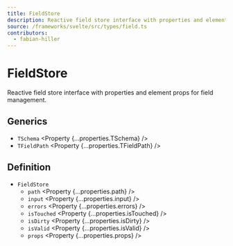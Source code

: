 ```yaml
---
title: FieldStore
description: Reactive field store interface with properties and element props.
source: /frameworks/svelte/src/types/field.ts
contributors:
  - fabian-hiller
---
```



# FieldStore

Reactive field store interface with properties and element props for field management.

## Generics

- `TSchema` <Property {...properties.TSchema} />
- `TFieldPath` <Property {...properties.TFieldPath} />

## Definition

- `FieldStore`
  - `path` <Property {...properties.path} />
  - `input` <Property {...properties.input} />
  - `errors` <Property {...properties.errors} />
  - `isTouched` <Property {...properties.isTouched} />
  - `isDirty` <Property {...properties.isDirty} />
  - `isValid` <Property {...properties.isValid} />
  - `props` <Property {...properties.props} />
